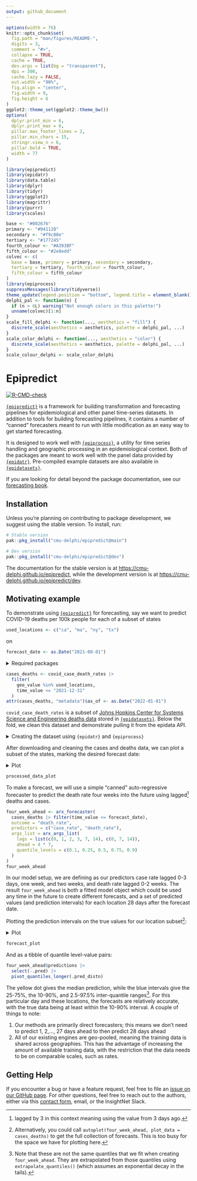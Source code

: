 ```yaml
---
output: github_document
---
```


<!-- README.md is generated from README.Rmd. Please edit that file -->

```r
options(width = 76)
knitr::opts_chunk$set(
  fig.path = "man/figures/README-",
  digits = 3,
  comment = "#>",
  collapse = TRUE,
  cache = TRUE,
  dev.args = list(bg = "transparent"),
  dpi = 300,
  cache.lazy = FALSE,
  out.width = "90%",
  fig.align = "center",
  fig.width = 9,
  fig.height = 6
)
ggplot2::theme_set(ggplot2::theme_bw())
options(
  dplyr.print_min = 6,
  dplyr.print_max = 6,
  pillar.max_footer_lines = 2,
  pillar.min_chars = 15,
  stringr.view_n = 6,
  pillar.bold = TRUE,
  width = 77
)
```
```r
library(epipredict)
library(epidatr)
library(data.table)
library(dplyr)
library(tidyr)
library(ggplot2)
library(magrittr)
library(purrr)
library(scales)
```

```r
base <- "#002676"
primary <- "#941120"
secondary <- "#f9c80e"
tertiary <- "#177245"
fourth_colour <- "#A393BF"
fifth_colour <- "#2e8edd"
colvec <- c(
  base = base, primary = primary, secondary = secondary,
  tertiary = tertiary, fourth_colour = fourth_colour,
  fifth_colour = fifth_colour
)
library(epiprocess)
suppressMessages(library(tidyverse))
theme_update(legend.position = "bottom", legend.title = element_blank())
delphi_pal <- function(n) {
  if (n > 6L) warning("Not enough colors in this palette!")
  unname(colvec)[1:n]
}
scale_fill_delphi <- function(..., aesthetics = "fill") {
  discrete_scale(aesthetics = aesthetics, palette = delphi_pal, ...)
}
scale_color_delphi <- function(..., aesthetics = "color") {
  discrete_scale(aesthetics = aesthetics, palette = delphi_pal, ...)
}
scale_colour_delphi <- scale_color_delphi
```

# Epipredict

<!-- badges: start -->
[![R-CMD-check](https://github.com/cmu-delphi/epipredict/actions/workflows/R-CMD-check.yaml/badge.svg)](https://github.com/cmu-delphi/epipredict/actions/workflows/R-CMD-check.yaml)
<!-- badges: end -->

[`{epipredict}`](https://cmu-delphi.github.io/epipredict/) is a framework for building transformation and forecasting pipelines for epidemiological and other panel time-series datasets.
In addition to tools for building forecasting pipelines, it contains a number of “canned” forecasters meant to run with little modification as an easy way to get started forecasting.

It is designed to work well with
[`{epiprocess}`](https://cmu-delphi.github.io/epiprocess/), a utility for time series handling and geographic processing in an epidemiological context.
Both of the packages are meant to work well with the panel data provided by
[`{epidatr}`](https://cmu-delphi.github.io/epidatr/).
Pre-compiled example datasets are also available in
[`{epidatasets}`](https://cmu-delphi.github.io/epidatasets/).

If you are looking for detail beyond the package documentation, see our
[forecasting book](https://cmu-delphi.github.io/delphi-tooling-book/).


## Installation

Unless you’re planning on contributing to package development, we suggest using the stable version.
To install, run:

```r
# Stable version
pak::pkg_install("cmu-delphi/epipredict@main")

# Dev version
pak::pkg_install("cmu-delphi/epipredict@dev")
```

The documentation for the stable version is at
<https://cmu-delphi.github.io/epipredict>, while the development version is at
<https://cmu-delphi.github.io/epipredict/dev>.


## Motivating example

To demonstrate using [`{epipredict}`](https://cmu-delphi.github.io/epipredict/) for forecasting, say we want to
predict COVID-19 deaths per 100k people for each of a subset of states

```r
used_locations <- c("ca", "ma", "ny", "tx")
```

on

```r
forecast_date <- as.Date("2021-08-01")
```

<details>
<summary> Required packages </summary>

```r
library(epipredict)
library(epidatr)
library(epiprocess)
library(dplyr)
library(ggplot2)
```
</details>

```r
cases_deaths <- covid_case_death_rates |>
  filter(
    geo_value %in% used_locations,
    time_value <= "2021-12-31"
  )
attr(cases_deaths, "metadata")$as_of <- as.Date("2022-01-01")
```

`covid_case_death_rates` is a subset of
[Johns Hopkins Center for Systems Science and Engineering deaths data](https://cmu-delphi.github.io/delphi-epidata/api/covidcast-signals/jhu-csse.html) stored in [`{epidatasets}`](https://cmu-delphi.github.io/epidatasets/).
Below the fold, we clean this dataset and demonstrate pulling it from the epidata API.

<details>
<summary> Creating the dataset using `{epidatr}` and `{epiprocess}` </summary>

This section is intended to demonstrate some of the ubiquitous cleaning operations needed to be able to forecast.
The dataset prepared here is also included ready-to-go in [`{epipredict}`](https://cmu-delphi.github.io/epipredict/) as `covid_case_death_rates`.

First we pull both `jhu-csse` cases and deaths data from the
[Delphi API](https://cmu-delphi.github.io/delphi-epidata/api/covidcast.html) using the
[`{epidatr}`](https://cmu-delphi.github.io/epidatr/) package:

```r
cases <- pub_covidcast(
  source = "jhu-csse",
  signals = "confirmed_7dav_incidence_prop",
  time_type = "day",
  geo_type = "state",
  time_values = epirange(20200601, 20211231),
  geo_values = "*"
) |>
  select(geo_value, time_value, case_rate = value)

deaths <- pub_covidcast(
  source = "jhu-csse",
  signals = "deaths_7dav_incidence_prop",
  time_type = "day",
  geo_type = "state",
  time_values = epirange(20200601, 20211231),
  geo_values = "*"
) |>
  select(geo_value, time_value, death_rate = value)
cases_deaths <-
  full_join(cases, deaths, by = c("time_value", "geo_value")) |>
  filter(geo_value %in% used_locations) |>
  as_epi_df(as_of = as.Date("2022-01-01"))
```

Since visualizing the results on every geography is somewhat overwhelming,
we’ll only train on a subset of locations.

```r
# plotting the data as it was downloaded
cases_deaths |>
  autoplot(
    case_rate,
    death_rate,
    .color_by = "none"
  ) +
  facet_grid(
    rows = vars(.response_name),
    cols = vars(geo_value),
    scale = "free"
  ) +
  scale_x_date(date_breaks = "3 months", date_labels = "%Y %b") +
  theme(axis.text.x = element_text(angle = 90, hjust = 1))
```

As with the typical dataset, we will need to do some cleaning to
make it actually usable; we’ll use some utilities from
[`{epiprocess}`](https://cmu-delphi.github.io/epiprocess/) for this.
Specifically we'll trim outliers, especially negative values:

```r
cases_deaths <-
  cases_deaths |>
  group_by(geo_value) |>
  mutate(
    outlr_death_rate = detect_outlr_rm(
      time_value, death_rate,
      detect_negatives = TRUE
    ),
    outlr_case_rate = detect_outlr_rm(
      time_value, case_rate,
      detect_negatives = TRUE
    )
  ) |>
  unnest(cols = starts_with("outlr"), names_sep = "_") |>
  ungroup() |>
  mutate(
    death_rate = outlr_death_rate_replacement,
    case_rate = outlr_case_rate_replacement
  ) |>
  select(geo_value, time_value, case_rate, death_rate)
```
</details>

After downloading and cleaning the cases and deaths data, we can plot
a subset of the states, marking the desired forecast date:

<details>
<summary> Plot </summary>

```r
forecast_date_label <-
  tibble(
    geo_value = rep(used_locations, 2),
    .response_name = c(rep("case_rate", 4), rep("death_rate", 4)),
    dates = rep(forecast_date - 7 * 2, 2 * length(used_locations)),
    heights = c(rep(150, 4), rep(0.75, 4))
  )
processed_data_plot <-
  cases_deaths |>
  filter(geo_value %in% used_locations) |>
  autoplot(
    case_rate,
    death_rate,
    .color_by = "none"
  ) +
  facet_grid(
    rows = vars(.response_name),
    cols = vars(geo_value),
    scale = "free"
  ) +
  geom_vline(aes(xintercept = forecast_date)) +
  geom_text(
    data = forecast_date_label,
    aes(x = dates, label = "forecast\ndate", y = heights),
    size = 3, hjust = "right"
  ) +
  scale_x_date(date_breaks = "3 months", date_labels = "%Y %b") +
  theme(axis.text.x = element_text(angle = 90, hjust = 1))
```
</details>
```r
processed_data_plot
```

To make a forecast, we will use a simple “canned” auto-regressive forecaster to
predict the death rate four weeks into the future using lagged[^3] deaths and
cases.

[^3]: lagged by 3 in this context meaning using the value from 3 days ago.

```r
four_week_ahead <- arx_forecaster(
  cases_deaths |> filter(time_value <= forecast_date),
  outcome = "death_rate",
  predictors = c("case_rate", "death_rate"),
  args_list = arx_args_list(
    lags = list(c(0, 1, 2, 3, 7, 14), c(0, 7, 14)),
    ahead = 4 * 7,
    quantile_levels = c(0.1, 0.25, 0.5, 0.75, 0.9)
  )
)
four_week_ahead
```

In our model setup, we are defining as our predictors case rate lagged 0-3
days, one week, and two weeks, and death rate lagged 0-2 weeks.
The result `four_week_ahead` is both a fitted model object which could be used
any time in the future to create different forecasts, and a set of predicted
values (and prediction intervals) for each location 28 days after the forecast
date.

Plotting the prediction intervals on the true values for our location subset[^2]:

[^2]: Alternatively, you could call `autoplot(four_week_ahead, plot_data =
    cases_deaths)` to get the full collection of forecasts. This is too busy for
    the space we have for plotting here.

<details>
<summary> Plot </summary>
```r
epiworkflow <- four_week_ahead$epi_workflow
restricted_predictions <-
  four_week_ahead$predictions |>
  rename(time_value = target_date, value = .pred) |>
  mutate(.response_name = "death_rate")
forecast_plot <-
  four_week_ahead |>
  autoplot(plot_data = cases_deaths) +
  geom_vline(aes(xintercept = forecast_date)) +
  geom_text(
    data = forecast_date_label %>% filter(.response_name == "death_rate"),
    aes(x = dates, label = "forecast\ndate", y = heights),
    size = 3, hjust = "right"
  ) +
  scale_x_date(date_breaks = "3 months", date_labels = "%Y %b") +
  theme(axis.text.x = element_text(angle = 90, hjust = 1))
```
</details>

```r
forecast_plot
```

And as a tibble of quantile level-value pairs:
```r
four_week_ahead$predictions |>
  select(-.pred) |>
  pivot_quantiles_longer(.pred_distn)
```

The yellow dot gives the median prediction, while the blue intervals give the
25-75%, the 10-90%, and 2.5-97.5%  inter-quantile ranges[^4].
For this particular day and these locations, the forecasts are relatively
accurate, with the true data being at least within the 10-90% interval.
A couple of things to note:

1. Our methods are primarily direct forecasters; this means we don't need to
   predict 1, 2,..., 27 days ahead to then predict 28 days ahead
2. All of our existing engines are geo-pooled, meaning the training data is
   shared across geographies. This has the advantage of increasing the amount of
   available training data, with the restriction that the data needs to be on
   comparable scales, such as rates.

## Getting Help
If you encounter a bug or have a feature request, feel free to file an [issue on
our GitHub page](https://github.com/cmu-delphi/epipredict/issues).
For other questions, feel free to reach out to the authors, either via this
[contact form](https://docs.google.com/forms/d/e/1FAIpQLScqgT1fKZr5VWBfsaSp-DNaN03aV6EoZU4YljIzHJ1Wl_zmtg/viewform),
email, or the InsightNet Slack.

[^4]: Note that these are not the same quantiles that we fit when creating
    `four_week_ahead`. They are extrapolated from those quantiles using `extrapolate_quantiles()` (which assumes an exponential decay in the tails).
